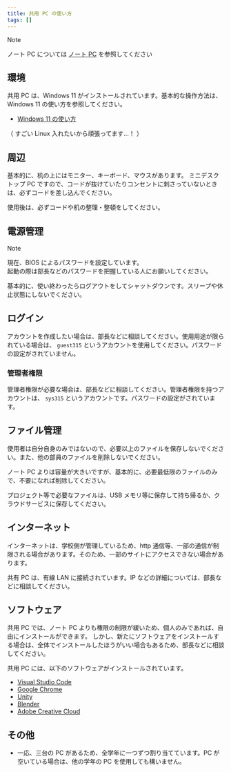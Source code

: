 ```yaml
---
title: 共用 PC の使い方
tags: []
---
```




> [!NOTE]
> ノート PC については [ノート PC](note-pc) を参照してください

## 環境

共用 PC は、Windows 11 がインストールされています。基本的な操作方法は、Windows 11 の使い方を参照してください。

- [Windows 11 の使い方](https://www.microsoft.com/ja-jp/windows/windows-11)

（ すごい Linux 入れたいから頑張ってます…！ ）

## 周辺

基本的に、机の上にはモニター、キーボード、マウスがあります。
ミニデスクトップ PC ですので、コードが抜けていたりコンセントに刺さっていないときは、必ずコードを差し込んでください。

使用後は、必ずコードや机の整理・整頓をしてください。

## 電源管理

> [!NOTE]
> 現在、BIOS によるパスワードを設定しています。\
> 起動の際は部長などのパスワードを把握している人にお願いしてください。

基本的に、使い終わったらログアウトをしてシャットダウンです。スリープや休止状態にしないでください。

## ログイン

アカウントを作成したい場合は、部長などに相談してください。使用用途が限られている場合は、 `guest315` というアカウントを使用してください。パスワードの設定がされていません。

### 管理者権限

管理者権限が必要な場合は、部長などに相談してください。管理者権限を持つアカウントは、 `sys315` というアカウントです。パスワードの設定がされています。

## ファイル管理

使用者は自分自身のみではないので、必要以上のファイルを保存しないでください。また、他の部員のファイルを削除しないでください。

ノート PC よりは容量が大きいですが、基本的に、必要最低限のファイルのみで、不要になれば削除してください。

プロジェクト等で必要なファイルは、USB メモリ等に保存して持ち帰るか、クラウドサービスに保存してください。

## インターネット

インターネットは、学校側が管理しているため、http 通信等、一部の通信が制限される場合があります。そのため、一部のサイトにアクセスできない場合があります。

共有 PC は、有線 LAN に接続されています。IP などの詳細については、部長などに相談してください。

## ソフトウェア

共用 PC では、ノート PC よりも権限の制限が緩いため、個人のみであれば、自由にインストールができます。
しかし、新たにソフトウェアをインストールする場合は、全体でインストールしたほうがいい場合もあるため、部長などに相談してください。

共用 PC には、以下のソフトウェアがインストールされています。

- [Visual Studio Code](https://code.visualstudio.com/)
- [Google Chrome](https://www.google.com/intl/ja_jp/chrome/)
- [Unity](https://unity.com/)
- [Blender](https://www.blender.org/)
- [Adobe Creative Cloud](https://www.adobe.com/jp/creativecloud.html)

## その他

- 一応、三台の PC があるため、全学年に一つずつ割り当てています。PC が空いている場合は、他の学年の PC を使用しても構いません。
